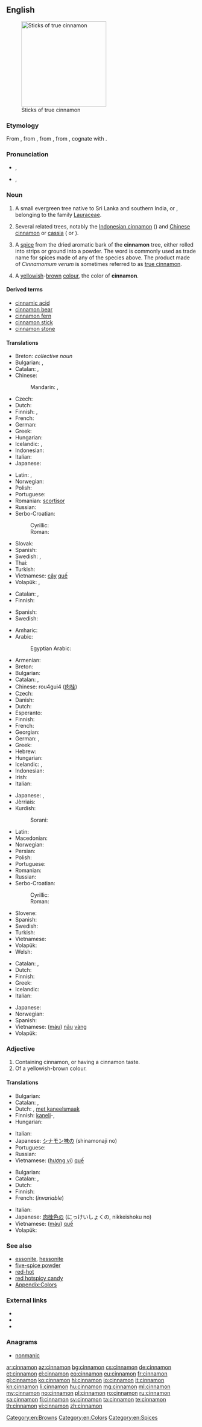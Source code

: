 ==English==
{{wikipedia}}
[[Image:Canelle Cinnamomum verum Luc Viatour.jpg|thumb|225px|Sticks of true cinnamon]]

===Etymology===
From {{etyl|fro|en}} {{term|cinnamone|lang=fro}}, from {{etyl|la|en}}, from {{etyl|grc|en}} {{term|sc=polytonic|κίνναμον||lang=grc}}, from {{etyl|phn|de}}, cognate with {{etyl|he|-}} {{term|קִנָּמוֹן|tr=qinnāmōn|lang=he}}.

===Pronunciation===
* {{a|Canada}} {{IPA|/ˈsɪn.ə.mən/}}, {{X-SAMPA|/"sIn.@.m@n/}}
* {{a|UK}} {{IPA|/ˈsɪn.ə.mən/}}, {{X-SAMPA|/"sIn.@.m@n/}}

===Noun===
{{en-noun|~}}

# {{context|countable|lang=en}}  A small evergreen tree native to Sri Lanka and southern India, {{taxlink|Cinnamomum verum|species}} or {{taxlink|Cinnamomum zeylanicum|species}}, belonging to the family [[Lauraceae]].
# Several related trees, notably the [[Indonesian cinnamon]] ({{taxlink|Cinnamomum burmannii|species}}) and [[Chinese cinnamon]] or [[cassia]] ({{taxlink|Cinnamomum aromaticum|species}} or {{taxlink|Cinnamomum cassia|species}}).
# {{context|uncountable|lang=en}} A [[spice]] from the dried aromatic bark of the '''cinnamon''' tree, either rolled into strips or ground into a powder. The word is commonly used as trade name for spices made of any of the species above. The product made of ''Cinnamomum verum'' is sometimes referred to as [[true cinnamon]].
# {{context|countable|lang=en}} A [[yellow]]ish-[[brown]] [[color|colour]], the color of '''cinnamon'''.
#: {{color panel|8A563A}}

====Derived terms====
* [[cinnamic acid]]
* [[cinnamon bear]]
* [[cinnamon fern]]
* [[cinnamon stick]]
* [[cinnamon stone]]

====Translations====
{{trans-top|''Cinnamomum verum''}}
* Breton: {{t|br|gwez-kanell}} ''collective noun''
* Bulgarian: {{t|bg|канелено дърво|n}}, {{t+|bg|канела|f}}
* Catalan: {{t|ca|canyeller|m}}, {{t|ca|caneller|m}}
* Chinese:
*: Mandarin: {{t+|cmn|肉桂|tr=ròuguì|sc=Hani}}, {{t+|cmn|桂皮|tr=guìpí|sc=Hani}}
* Czech: {{t|cs|skořicovník|m}}
* Dutch: {{t+|nl|kaneelboom|m}}
* Finnish: {{t|fi|ceyloninkaneli}}, {{t|fi|kanelipuu}}
* French: {{t+|fr|cannelier|m}}
* German: {{t+|de|Zimtbaum|m}}
* Greek: {{t+|el|καννέλα|f|tr=kannéla}}
* Hungarian: {{t|hu|fahéjfa}}
* Icelandic: {{t|is|kaniltré|n}}, {{t+|is|kanill|m}}
* Indonesian: {{t|id|kayumanis}}
* Italian: {{t+|it|cannella|f}}
* Japanese: {{t|ja|ニッケイ|tr=にっけい, nikkei}}
{{trans-mid}}
* Latin: {{t|la|cinnamōmum|n}}, {{t|la|cinnamum|n}}
* Norwegian: {{t|no|kaneltre|n}}
* Polish: {{t+|pl|cynamonowiec|m}}
* Portuguese: {{t|pt|caneleira|f}}
* Romanian: [[scorțișor]] {{g|m}}
* Russian: {{t|ru|коричное дерево|n|tr=koríčnoje dérevo}}
* Serbo-Croatian:
*: Cyrillic: {{t|sh|цимет|m}}
*: Roman: {{t|sh|cimet|m}}
* Slovak: {{t|sk|škorica|f}}
* Spanish: {{t+|es|canela|f}}
* Swedish: {{t|sv|äkta kanel|c}}, {{t+|sv|kanel|c}}
* Thai: {{t|th|อบเชย|sc=Thai}}
* Turkish: {{t|tr|tarçın ağacı}}
* Vietnamese: [[cây]] [[quế]]
* Volapük: {{t|vo|kirfatep}}, {{t|vo|kirfatabim}}
{{trans-bottom}}

{{trans-top|any of related trees in the genus ''Cinnamomum''}}
* Catalan: {{t|ca|canyeller|m}}, {{t|ca|caneller|m}}
* Finnish: {{t|fi|kanelipuu}}
{{trans-mid}}
* Spanish: {{t+|es|canelo|m}}
* Swedish: {{t+|sv|kanel|c}}
{{trans-bottom}}

{{trans-top|spice}}
* Amharic: {{t|am|ቀረፋ|tr=qäräfa|sc=Ethi}}
* Arabic: {{t|ar|قِرْفة|f|tr=qirfa(t)}}
*: Egyptian Arabic: {{t|arz|قرفة|f|tr=qirfa(t)|sc=Arab}}
* Armenian: {{t|hy|դարչին|tr=darčin}}
* Breton: {{t|br|kanell|m}}
* Bulgarian: {{t+|bg|канела|f}}
* Catalan: {{t|ca|canyella|f}}, {{t|ca|canella|f}}
* Chinese: rou4gui4 ([[肉]][[桂]])
* Czech: {{t+|cs|skořice|f}}
* Danish: {{t+|da|kanel|c}}
* Dutch: {{t+|nl|kaneel|n}}
* Esperanto: {{t|eo|cinamo}}
* Finnish: {{t+|fi|kaneli}}
* French: {{t+|fr|cannelle|f}}
* Georgian: {{t|ka|დარიჩინი|sc=Geor}}
* German: {{t+|de|Zimt|m}}, {{t|de|Kaneel|m}}
* Greek: {{t+|el|καννέλα|f|tr=kannéla}}
* Hebrew: {{t+|he|קינמון|tr=qinamon|m}}
* Hungarian: {{t+|hu|fahéj}}
* Icelandic: {{t+|is|kanill|m}}, {{t|is|kanell|m}}
* Indonesian: {{t|id|kayumanis}}
* Irish: {{t|ga|cainéal|m}}
* Italian: {{t+|it|cannella|f}}
{{trans-mid}}
* Japanese: {{t+|ja|シナモン|tr=shinamon}}, {{t|ja|肉桂|tr=にっき, nikki; にっけい, nikkei}}
* Jèrriais: {{t|roa-jer|cannelle|f}}
* Kurdish:
*: Sorani: {{t+|ku|دارچین|sc=ku-Arab|tr=Darchin}}
* Latin: {{t|la|cinnamum|n}}
* Macedonian: {{t|mk|цимет|m|tr=címet}}
* Norwegian: {{t+|no|kanel}}
* Persian: {{t+|fa|دارچین|sc=fa-Arab}}
* Polish: {{t+|pl|cynamon|m}}
* Portuguese: {{t+|pt|canela|f}}
* Romanian: {{t+|ro|scorțișoară|f}}
* Russian: {{t+|ru|корица|f|tr=korítsa}}
* Serbo-Croatian:
*: Cyrillic: {{t|sh|цимет|m}}
*: Roman: {{t|sh|cimet|m}}
* Slovene: {{t+|sl|cimet|m-?}}
* Spanish: {{t+|es|canela|f}}
* Swedish: {{t+|sv|kanel|c}}
* Turkish: {{t+|tr|tarçın}}
* Vietnamese: {{t+|vi|quế}}
* Volapük: {{t|vo|kirfat}}
* Welsh: {{t|cy|synamon|m}}
{{trans-bottom}}

{{trans-top|colour}}
* Catalan: {{t|ca|canyella|f}}, {{t|ca|canella|f}}
* Dutch: {{t|nl|kaneelkleur|f}}
* Finnish: {{t|fi|kanelinruskea}}
* Greek: {{t+|el|κανελής|m|tr=kanelís}}
* Icelandic: {{t|is|kanilbrúnn|m}}
* Italian: {{t+|it|cannella}}
{{trans-mid}}
* Japanese: {{t|ja|肉桂色|tr=にっけいしょく, nikkeishoku}}
* Norwegian: {{t|no|kanelfarge|m}}
* Spanish: {{t|es|color canela}}
* Vietnamese: ([[màu]]) [[nâu]] [[vàng]]
* Volapük: {{t|vo|kirfataköl}}
{{trans-bottom}}

===Adjective===
{{en-adj|-}}

# Containing cinnamon, or having a cinnamon taste.
# Of a yellowish-brown colour.

====Translations====
{{trans-top|flavour}}
* Bulgarian: {{t|bg|канелен}}
* Catalan: {{t|ca|canyella|f}}, {{t|ca|canella|f}}
* Dutch: {{t|nl|kaneelachtig}}, [[met kaneelsmaak]]
* Finnish: [[kaneli]]-, {{t|fi|kanelinmakuinen}}
* Hungarian: {{t|hu|fahéjas}}
{{trans-mid}}
* Italian: {{t|it|di cannella}}
* Japanese: [[シナモン味]]の (shinamonaji no)
* Portuguese: {{t+|pt|canela|f}}
* Russian: {{t+|ru|коричный|sc=Cyrl|tr=koríčnyj}}
* Vietnamese: ([[hương vị]]) [[quế]]
{{trans-bottom}}

{{trans-top|colour}}
* Bulgarian: {{t|bg|канелен}}
* Catalan: {{t|ca|canyella|f}}, {{t|ca|canella|f}}
* Dutch: {{t|nl|kaneelkleurig}}
* Finnish: {{t|fi|kanelinruskea}}
* French: {{t+|fr|cannelle}} (''invariable'')
{{trans-mid}}
* Italian: {{t+|it|cannella}}
* Japanese: [[肉桂色]]の (にっけいしょくの, nikkeishoku no)
* Vietnamese: ([[màu]]) [[quế]]
* Volapük: {{t|vo|kirfatakölik}}
{{trans-bottom}}

===See also===
* [[essonite]], [[hessonite]]
* [[five-spice powder]]
* [[red-hot]]
* [[red hotspicy candy]]
* [[Appendix:Colors]]

===External links===
* {{R:Webster 1913}}
* {{R:Century 1911}}
* {{R:OneLook}}

===Anagrams===
* [[nonmanic#English|nonmanic]]

[[Category:en:Browns]]
[[Category:en:Colors]]
[[Category:en:Spices]]

[[ar:cinnamon]]
[[az:cinnamon]]
[[bg:cinnamon]]
[[cs:cinnamon]]
[[de:cinnamon]]
[[et:cinnamon]]
[[el:cinnamon]]
[[eo:cinnamon]]
[[eu:cinnamon]]
[[fr:cinnamon]]
[[gl:cinnamon]]
[[ko:cinnamon]]
[[hi:cinnamon]]
[[io:cinnamon]]
[[it:cinnamon]]
[[kn:cinnamon]]
[[li:cinnamon]]
[[hu:cinnamon]]
[[mg:cinnamon]]
[[ml:cinnamon]]
[[my:cinnamon]]
[[no:cinnamon]]
[[pl:cinnamon]]
[[ro:cinnamon]]
[[ru:cinnamon]]
[[sa:cinnamon]]
[[fi:cinnamon]]
[[sv:cinnamon]]
[[ta:cinnamon]]
[[te:cinnamon]]
[[th:cinnamon]]
[[vi:cinnamon]]
[[zh:cinnamon]]